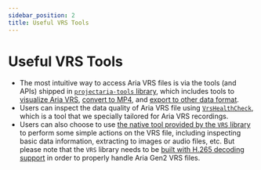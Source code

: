 ```yaml
---
sidebar_position: 2
title: Useful VRS Tools
---
```


# Useful VRS Tools

* The most intuitive way to access Aria VRS files is via the tools (and APIs) shipped in [`projectaria-tools` library](/research-tools/projectariatools/installation), which includes tools to [visualize Aria VRS](/research-tools/projectariatools/tools/pythonviz), [convert to MP4](/research-tools/projectariatools/tools/vrstomp4), and [export to other data format](/research-tools/projectariatools/tools/exportcsv).
* Users can inspect the data quality of Aria VRS file using [`VrsHealthCheck`](/ark/vrs_health_check/installation), which is a tool that we specially tailored for Aria VRS recordings.
* Users can also choose to use [the native tool provided by the `VRS` library](https://facebookresearch.github.io/vrs/) to perform some simple actions on the VRS file, including inspecting basic data information, extracting to images or audio files, etc. But please note that the `VRS` library needs to be [built with H.265 decoding support](https://github.com/facebookresearch/vrs#build--run-with-h265-hevc-decoding-support-macos--linux) in order to properly handle Aria Gen2 VRS files.
